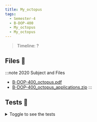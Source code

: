 ```yaml
---
title: My_octopus
tags:
  - Semester-4
  - B-DOP-400
  - My_octopus
  - My_octopus
---
```

> Timeline: ?


## Files 📂

:::note 2020 Subject and Files
- [B-DOP-400_octopus.pdf](https://github.com/Studio-17/Epitech-Subjects/raw/main/Semester-4/B-DOP-400/My_octopus/My_octopus/B-DOP-400_octopus.pdf)
- [B-DOP-400_octopus_applications.zip](https://github.com/Studio-17/Epitech-Subjects/raw/main/Semester-4/B-DOP-400/My_octopus/My_octopus/B-DOP-400_octopus_applications.zip)
:::

## Tests 🤖
<details>
  <summary>Toggle to see the tests</summary>
  <div>
Yo
  </div>
</details>

